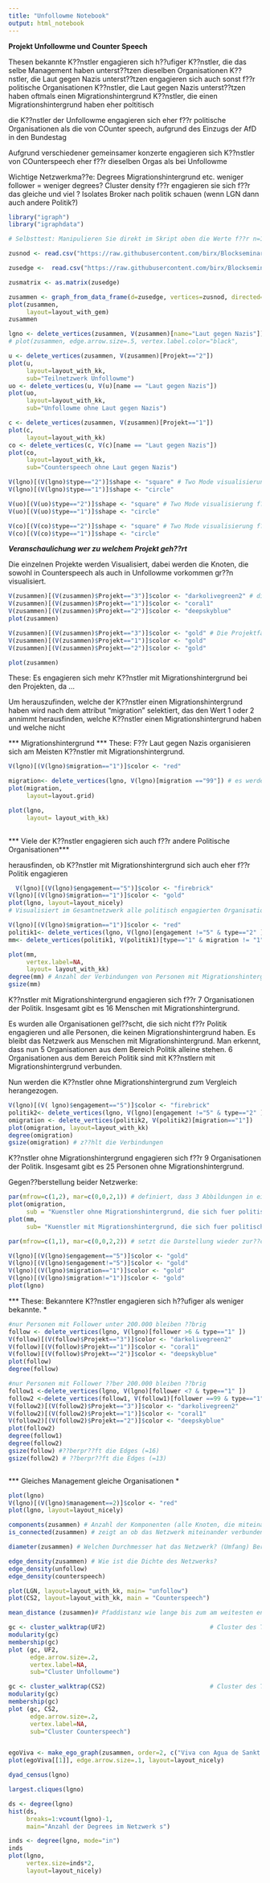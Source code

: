 ```yaml
---
title: "Unfollowme Notebook"
output: html_notebook
---
```


**Projekt Unfollowme und Counter Speech**

Thesen 
bekannte K??nstler engagieren sich h??ufiger 
K??nstler, die das selbe Management haben unterst??tzen dieselben Organisationen 
K??nstler, die Laut gegen Nazis unterst??tzen engagieren sich auch sonst f??r politische Organisationen
K??nstler, die Laut gegen Nazis unterst??tzen haben oftmals einen Migrationshintergrund
K??nstler, die einen Migrationshintergrund haben eher poltitisch


die K??nstler der Unfollowme engagieren sich eher f??r politische Organisationen als die von COunter speech, aufgrund des Einzugs der AfD in den Bundestag

Aufgrund verschiedener gemeinsamer konzerte engagieren sich K??nstler von COunterspeech eher f??r dieselben Orgas als bei Unfollowme

Wichtige Netzwerkma??e: 
Degrees 
Migrationshintergrund etc. weniger follower = weniger degrees?
Cluster
density f??r engagieren sie sich f??r das gleiche und viel ?
Isolates 
Broker 
nach politik schauen (wenn LGN dann auch andere Politik?)

```r
library("igraph")
library("igraphdata")

# Selbsttest: Manipulieren Sie direkt im Skript oben die Werte f??r n=18 und power=1. Was passiert, wenn 35 Personen im Netzwerk sind und die Power den Wert 2 hat?
```






```r
zusnod <- read.csv("https://raw.githubusercontent.com/birx/Blockseminar/master/GemeinsamNodes10.csv", header=T, as.is=T)

zusedge <-  read.csv("https://raw.githubusercontent.com/birx/Blockseminar/master/GemeinsamEdges06.csv", header=T, as.is=T)

zusmatrix <- as.matrix(zusedge)

zusammen <- graph_from_data_frame(d=zusedge, vertices=zusnod, directed=F)
plot(zusammen, 
     layout=layout_with_gem)
zusammen

lgno <- delete_vertices(zusammen, V(zusammen)[name="Laut gegen Nazis"])
# plot(zusammen, edge.arrow.size=.5, vertex.label.color="black",


```

```r
u <- delete_vertices(zusammen, V(zusammen)[Projekt=="2"])
plot(u,
     layout=layout_with_kk,
     sub="Teilnetzwerk Unfollowme")
uo <- delete_vertices(u, V(u)[name == "Laut gegen Nazis"])
plot(uo,
     layout=layout_with_kk,
     sub="Unfollowme ohne Laut gegen Nazis")
```

```r
c <- delete_vertices(zusammen, V(zusammen)[Projekt=="1"])
plot(c,
     layout=layout_with_kk)
co <- delete_vertices(c, V(c)[name == "Laut gegen Nazis"])
plot(co, 
     layout=layout_with_kk,
     sub="Counterspeech ohne Laut gegen Nazis")
```
```r
V(lgno)[(V(lgno)$type=="2")]$shape <- "square" # Two Mode visualisierung f??r Netzwerk Zusammen ohne LGN
V(lgno)[(V(lgno)$type=="1")]$shape <- "circle"

V(uo)[(V(uo)$type=="2")]$shape <- "square" # Two Mode visualisierung f??r Netzwerk unfollowme ohne LGN
V(uo)[(V(uo)$type=="1")]$shape <- "circle"

V(co)[(V(co)$type=="2")]$shape <- "square" # Two Mode visualisierung f??r Netzwerk Counterspeech ohne LGN 
V(co)[(V(co)$type=="1")]$shape <- "circle"
```

 ***Veranschaulichung wer zu welchem Projekt geh??rt***
 
Die einzelnen Projekte werden Visualisiert, dabei werden die Knoten, die sowohl in Counterspeech als auch in Unfollowme vorkommen gr??n visualisiert. 
```r
V(zusammen)[(V(zusammen)$Projekt=="3")]$color <- "darkolivegreen2" # die Farben zeigen verschiedene Projekte an 
V(zusammen)[(V(zusammen)$Projekt=="1")]$color <- "coral1"
V(zusammen)[(V(zusammen)$Projekt=="2")]$color <- "deepskyblue"
plot(zusammen)

V(zusammen)[(V(zusammen)$Projekt=="3")]$color <- "gold" # Die Projektfarben werden wieder zur??ckgesetzt
V(zusammen)[(V(zusammen)$Projekt=="1")]$color <- "gold"
V(zusammen)[(V(zusammen)$Projekt=="2")]$color <- "gold"

plot(zusammen)


```
These: Es engagieren sich mehr K??nstler mit Migrationshintergrund bei den Projekten, da ... 

Um herauszufinden, welche der K??nstler einen Migrationshintergrund haben wird nach dem attribut "migration" selektiert, das den Wert 1 oder 2 annimmt
herausfinden, welche K??nstler einen Migrationshintergrund haben und welche nicht

*** Migrationshintergrund *** 
These: F??r Laut gegen Nazis organisieren sich am Meisten K??nstler mit Migrationshintergrund. 
```r

V(lgno)[(V(lgno)$migration=="1")]$color <- "red" 

migration<- delete_vertices(lgno, V(lgno)[migration =="99"]) # es werden knoten gel??scht, damit nur die ??brig bleiben, die K??nstler ??brig bleiben, die einen Migrationshintergrund haben f??r eine bessere ??bersicht. 
plot(migration,
     layout=layout.grid) 

plot(lgno, 
     layout= layout_with_kk)
     

```

*** Viele der K??nstler engagieren sich auch f??r andere Politische Organisationen***

herausfinden, ob K??nstler mit Migrationshintergrund sich auch eher f??r Politik engagieren
```r
  V(lgno)[(V(lgno)$engagement=="5")]$color <- "firebrick"
V(lgno)[(V(lgno)$migration=="1")]$color <- "gold"
plot(lgno, layout=layout_nicely)
# Visualisiert im Gesamtnetzwerk alle politisch engagierten Organisationen in rot
```

```r
V(lgno)[(V(lgno)$migration=="1")]$color <- "red"
politik1<- delete_vertices(lgno, V(lgno)[engagement !="5" & type=="2" ]) # alles l??schen was sowohl nicht sich f??r politik engagiert ALS AUCH eine Organisation ist (alle Organisationen die sich nicht f??r politik engagieren)
mm<- delete_vertices(politik1, V(politik1)[type=="1" & migration != "1"]) #Alle Personen mit NA (3) Migration l??schen 

plot(mm, 
     vertex.label=NA,
     layout= layout_with_kk)
degree(mm) # Anzahl der Verbindungen von Personen mit Migrationshintergrund zu politischen Organisationen
gsize(mm)
```


K??nstler mit Migrationshintergrund engagieren sich f??r 7 Organisationen der Politik. Insgesamt gibt es 16 Menschen mit Migrationshintergrund. 

Es wurden alle Organisationen gel??scht, die sich nicht f??r Politik engagieren und alle Personen, die keinen Migrationshintergrund haben. Es bleibt das Netzwerk aus Menschen mit Migrationshintergrund. Man erkennt, dass nun 5 Organisationen aus dem Bereich Politik alleine stehen. 6 Organisationen aus dem Bereich Politik sind mit K??nstlern mit Migrationshintergrund verbunden. 

Nun werden die K??nstler ohne Migrationshintergrund zum Vergleich herangezogen. 

```r
V(lgno)[(V( lgno)$engagement=="5")]$color <- "firebrick"
politik2<- delete_vertices(lgno, V(lgno)[engagement !="5" & type=="2" ]) # alles l??schen was sowohl nicht sich f??r politik engagiert ALS AUCH eine Organisation ist (alle Organisationen die sich nicht f??r politik engagieren)
omigration <- delete_vertices(politik2, V(politik2)[migration=="1"])
plot(omigration, layout=layout_with_kk)
degree(omigration) 
gsize(omigration) # z??hlt die Verbindungen
```
 K??nstler ohne Migrationshintergrund engagieren sich f??r 9 Organisationen der Politik. Insgesamt gibt es 25 Personen ohne Migrationshintergrund. 
 
 Gegen??berstellung beider Netzwerke: 
```r
par(mfrow=c(1,2), mar=c(0,0,2,1)) # definiert, dass 3 Abbildungen in einer Zeile stehen
plot(omigration, 
     sub = "Kuenstler ohne Migrationshintergrund, die sich fuer politische Organisationen engagieren")
plot(mm,
     sub= "Kuenstler mit Migrationshintergrund, die sich fuer politische Organisationen engagieren")


```

```r

par(mfrow=c(1,1), mar=c(0,0,2,2)) # setzt die Darstellung wieder zur??ck

V(lgno)[(V(lgno)$engagement=="5")]$color <- "gold"
V(lgno)[(V(lgno)$engagement!="5")]$color <- "gold"
V(lgno)[(V(lgno)$migration=="1")]$color <- "gold"
V(lgno)[(V(lgno)$migration!="1")]$color <- "gold"
plot(lgno)
```

*** These: Bekanntere K??nstler engagieren sich h??ufiger als weniger bekannte. *

```r
#nur Personen mit Follower unter 200.000 bleiben ??brig
follow <- delete_vertices(lgno, V(lgno)[follower >6 & type=="1" ]) 
V(follow)[(V(follow)$Projekt=="3")]$color <- "darkolivegreen2"
V(follow)[(V(follow)$Projekt=="1")]$color <- "coral1"
V(follow)[(V(follow)$Projekt=="2")]$color <- "deepskyblue"
plot(follow)
degree(follow)

#nur Personen mit Follower ??ber 200.000 bleiben ??brig
follow1 <-delete_vertices(lgno, V(lgno)[follower <7 & type=="1" ]) 
follow2 <-delete_vertices(follow1, V(follow1)[follower ==99 & type=="1" ])
V(follow2)[(V(follow2)$Projekt=="3")]$color <- "darkolivegreen2"
V(follow2)[(V(follow2)$Projekt=="1")]$color <- "coral1"
V(follow2)[(V(follow2)$Projekt=="2")]$color <- "deepskyblue"
plot(follow2)
degree(follow1)
degree(follow2)
gsize(follow) #??berpr??ft die Edges (=16)
gsize(follow2) # ??berpr??ft die Edges (=13)

```
```r

```


*** Gleiches Management gleiche Organisationen *

```r
plot(lgno)
V(lgno)[(V(lgno)$management==2)]$color <- "red"
plot(lgno, layout=layout_nicely)
```








```r
components(zusammen) # Anzahl der Komponenten (alle Knoten, die miteinander verbunden sind)
is_connected(zusammen) # zeigt an ob das Netzwerk miteinander verbunden ist (ob es eine einzige Komponente ist)

diameter(zusammen) # Welchen Durchmesser hat das Netzwerk? (Umfang) Berechnet, wie der Abstand im Netzwerk ist

edge_density(zusammen) # Wie ist die Dichte des Netzwerks? 
edge_density(unfollow)
edge_density(counterspeech)

plot(LGN, layout=layout_with_kk, main= "unfollow")
plot(CS2, layout=layout_with_kk, main = "Counterspeech")

mean_distance (zusammen)# Pfaddistanz wie lange bis zum am weitesten entfernten Knoten? 

```

```r
gc <- cluster_walktrap(UF2)                             # Cluster des Teilnetzwerks von Unfollowme
modularity(gc)
membership(gc)
plot (gc, UF2, 
      edge.arrow.size=.2, 
      vertex.label=NA,
      sub="Cluster Unfollowme")

gc <- cluster_walktrap(CS2)                             # Cluster des Teilnetzwerks von Counterspeech
modularity(gc)
membership(gc)
plot (gc, CS2, 
      edge.arrow.size=.2, 
      vertex.label=NA,
      sub="Cluster Counterspeech")



```


```r
egoViva <- make_ego_graph(zusammen, order=2, c("Viva con Agua de Sankt Pauli e.V"))
plot(egoViva[[1]], edge.arrow.size=.1, layout=layout_nicely)
```

```r
dyad_census(lgno)

largest.cliques(lgno)
```
```r
ds <- degree(lgno)
hist(ds, 
     breaks=1:vcount(lgno)-1, 
     main="Anzahl der Degrees im Netzwerk s")
```
```r
inds <- degree(lgno, mode="in")
inds
plot(lgno, 
     vertex.size=inds*2,
     layout=layout_nicely)
```

